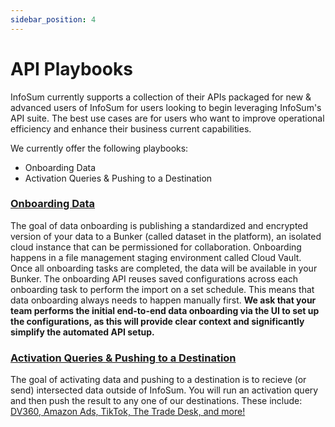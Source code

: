 ```yaml
---
sidebar_position: 4
---
```


# API Playbooks

InfoSum currently supports a collection of their APIs packaged for new & advanced users of InfoSum for users looking to begin leveraging InfoSum's API suite. The best use cases are for users who want to improve operational efficiency and enhance their business current capabilities.

We currently offer the following playbooks:
- Onboarding Data
- Activation Queries & Pushing to a Destination

### [Onboarding Data](https://infosum.github.io/infosum-docs/api/Onboarding)
The goal of data onboarding is publishing a standardized and encrypted version of your data to a Bunker (called dataset in the platform), an isolated cloud instance that can be permissioned for collaboration. Onboarding happens in a file management staging environment called Cloud Vault. Once all onboarding tasks are completed, the data will be available in your Bunker. The onboarding API reuses saved configurations across each onboarding task to perform the import on a set schedule. This means that data onboarding always needs to happen manually first. **We ask that your team performs the initial end-to-end data onboarding via the UI to set up the configurations, as this will provide clear context and significantly simplify the automated API setup.** 

### [Activation Queries & Pushing to a Destination](https://infosum.github.io/infosum-docs/api/ActivationDestination)
The goal of activating data and pushing to a destination is to recieve (or send) intersected data outside of InfoSum. You will run an activation query and then push the result to any one of our destinations. These include: [DV360, Amazon Ads, TikTok, The Trade Desk, and more!](https://support.infosum.com/hc/en-us/articles/12128356485778-Supported-Destinations-for-Activation)